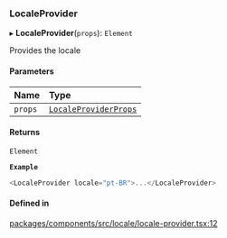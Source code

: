 ### LocaleProvider

▸ **LocaleProvider**(`props`): `Element`

Provides the locale

#### Parameters

| Name    | Type                                                       |
| :------ | :--------------------------------------------------------- |
| `props` | [`LocaleProviderProps`](interfaces/LocaleProviderProps.md) |

#### Returns

`Element`

**`Example`**

```ts
<LocaleProvider locale="pt-BR">...</LocaleProvider>
```

#### Defined in

[packages/components/src/locale/locale-provider.tsx:12](https://github.com/vtex/shoreline/blob/8e177fa6d/packages/components/src/locale/locale-provider.tsx#L12)
